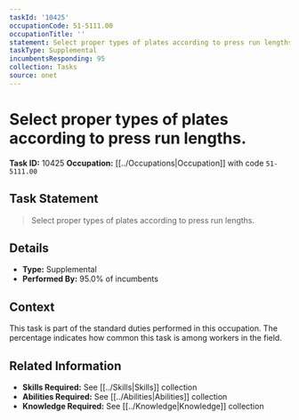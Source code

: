 ```yaml
---
taskId: '10425'
occupationCode: 51-5111.00
occupationTitle: ''
statement: Select proper types of plates according to press run lengths.
taskType: Supplemental
incumbentsResponding: 95
collection: Tasks
source: onet
---
```

# Select proper types of plates according to press run lengths.

**Task ID:** 10425
**Occupation:** [[../Occupations|Occupation]] with code `51-5111.00`

## Task Statement

> Select proper types of plates according to press run lengths.

## Details

- **Type:** Supplemental
- **Performed By:** 95.0% of incumbents

## Context

This task is part of the standard duties performed in this occupation. The percentage indicates how common this task is among workers in the field.

## Related Information

- **Skills Required:** See [[../Skills|Skills]] collection
- **Abilities Required:** See [[../Abilities|Abilities]] collection
- **Knowledge Required:** See [[../Knowledge|Knowledge]] collection
